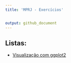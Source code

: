 ```yaml
---
title: 'MPRJ - Exercícios'


output: github_document
---
```



## Listas:

* [Visualização com ggplot2]()